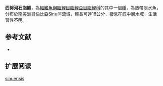 {{Speciesbox
| status = NE
| status_system = IUCN3.1
| image = 
| genus = Brycon
| species = sinuensis
| authority = [[Dahl|Dahl]], 1935
| synonyms = *''Brycon moorei sinuensis''<br /><small>Dahl, 1955</small>
}}
'''西努河石脂鯉'''，為[[輻鰭魚綱|輻鰭魚綱]][[脂鯉目|脂鯉目]][[脂鯉亞目|脂鯉亞目]][[脂鯉科|脂鯉科]]的其中一個[[種|種]]，為熱帶淡水魚，分布於[[南美洲|南美洲]][[哥倫比亞|哥倫比亞]]Sinu河流域，體長可達18公分，棲息在底中層水域，生活習性不明。

==参考文献==
{{refbegin}}
*{{FishBase_species|genus=Brycon|species=sinuensis|year=2013|month=11}}
{{refend}}

== 扩展阅读 ==
{{refbegin}}
{{wikispecies-inline|Brycon sinuensis|西努河石脂鯉}}
{{refend}}
{{Taxonbar|from=Q5788944}}

[[Category:石脂鯉屬|sinuensis]]


{{魚類小作品}}